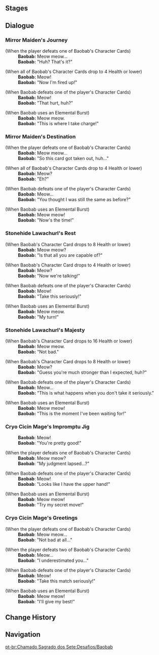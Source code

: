 {{Genius Invokation TCG Character Stages Intro}}

==Stages==
{{Genius Invokation TCG Stages/Detailed|Baobab}}

==Dialogue==
===Mirror Maiden's Journey===
{{Dialogue Start}}
;(When the player defeats one of Baobab's Character Cards)
:'''Baobab:''' Meow meow...
:'''Baobab:''' "Huh? That's it?"

;(When all of Baobab's Character Cards drop to 4 Health or lower)
:'''Baobab:''' Meow!
:'''Baobab:''' "Now I'm fired up!"

;(When Baobab defeats one of the player's Character Cards)
:'''Baobab:''' Meow!
:'''Baobab:''' "That hurt, huh?"

;(When Baobab uses an Elemental Burst)
:'''Baobab:''' Meow meow.
:'''Baobab:''' "This is where I take charge!"
{{Dialogue End}}

===Mirror Maiden's Destination===
{{Dialogue Start}}
;(When the player defeats one of Baobab's Character Cards)
:'''Baobab:''' Meow meow...
:'''Baobab:''' "So this card got taken out, huh..."

;(When all of Baobab's Character Cards drop to 4 Health or lower)
:'''Baobab:''' Meow?
:'''Baobab:''' "Eh?"

;(When Baobab defeats one of the player's Character Cards)
:'''Baobab:''' Meow...
:'''Baobab:''' "You thought I was still the same as before?"

;(When Baobab uses an Elemental Burst)
:'''Baobab:''' Meow meow!
:'''Baobab:''' "Now's the time!"
{{Dialogue End}}

===Stonehide Lawachurl's Rest===
{{Dialogue Start}}
;(When Baobab's Character Card drops to 8 Health or lower)
:'''Baobab:''' Meow meow?
:'''Baobab:''' "Is that all you are capable of?"

;(When Baobab's Character Card drops to 4 Health or lower)
:'''Baobab:''' Meow?
:'''Baobab:''' "Now we're talking!"

;(When Baobab defeats one of the player's Character Cards)
:'''Baobab:''' Meow!
:'''Baobab:''' "Take this seriously!"

;(When Baobab uses an Elemental Burst)
:'''Baobab:''' Meow meow.
:'''Baobab:''' "My turn!"
{{Dialogue End}}

===Stonehide Lawachurl's Majesty===
{{Dialogue Start}}
;(When Baobab's Character Card drops to 16 Health or lower)
:'''Baobab:''' Meow meow.
:'''Baobab:''' "Not bad."

;(When Baobab's Character Card drops to 8 Health or lower)
:'''Baobab:''' Meow?
:'''Baobab:''' "Guess you're much stronger than I expected, huh?"

;(When Baobab defeats one of the player's Character Cards)
:'''Baobab:''' Meow...
:'''Baobab:''' "This is what happens when you don't take it seriously."

;(When Baobab uses an Elemental Burst)
:'''Baobab:''' Meow meow!
:'''Baobab:''' "This is the moment I've been waiting for!"
{{Dialogue End}}

===Cryo Cicin Mage's Impromptu Jig===
{{Dialogue Start}}
:'''Baobab''': Meow!
:'''Baobab''': "You're pretty good!"

;(When the player defeats one of Baobab's Character Cards)
:'''Baobab''': Meow meow?
:'''Baobab''': "My judgment lapsed...?"

;(When Baobab defeats one of the player's Character Cards)
:'''Baobab''': Meow!
:'''Baobab''': "Looks like I have the upper hand!"

;(When Baobab uses an Elemental Burst)
:'''Baobab''': Meow meow!
:'''Baobab''': "Try my secret move!"
{{Dialogue End}}

===Cryo Cicin Mage's Greetings===
{{Dialogue Start}}
;(When the player defeats one of Baobab's Character Cards)
:'''Baobab''': Meow meow...
:'''Baobab''': "Not bad at all..."

;(When the player defeats two of Baobab's Character Cards)
:'''Baobab''': Meow...
:'''Baobab''': "I underestimated you..."

;(When Baobab defeats one of the player's Character Cards)
:'''Baobab''': Meow!
:'''Baobab''': "Take this match seriously!"

;(When Baobab uses an Elemental Burst)
:'''Baobab''': Meow meow!
:'''Baobab''': "I'll give my best!"
{{Dialogue End}}

==Change History==
{{Change History|3.3}}

==Navigation==
{{Genius Invokation TCG Stages Navbox}}
[[pt-br:Chamado Sagrado dos Sete:Desafios/Baobab]]